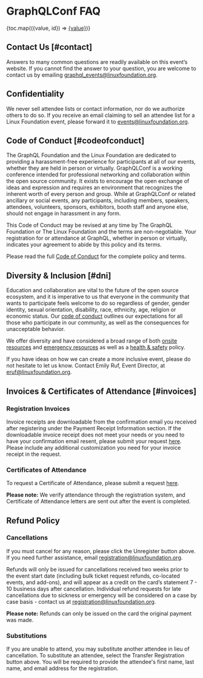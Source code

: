 # GraphQLConf FAQ

<div className="mt-6 grid grid-cols-2">{toc.map(({value, id}) => <a key={id} href={`#${id}`}>{value}</a>)}</div>

## Contact Us [#contact]

Answers to many common questions are readily available on this event’s
website. If you cannot find the answer to your question, you are welcome
to contact us by emailing graphql_events@linuxfoundation.org.

## Confidentiality

We never sell attendee lists or contact information, nor do we authorize
others to do so. If you receive an email claiming to sell an attendee
list for a Linux Foundation event, please forward it to events@linuxfoundation.org.

## Code of Conduct [#codeofconduct]

The GraphQL Foundation and the Linux Foundation are dedicated to
providing a harassment-free experience for participants at all of our
events, whether they are held in person or virtually. GraphQLConf is a
working conference intended for professional networking and
collaboration within the open source community. It exists to encourage
the open exchange of ideas and expression and requires an environment
that recognizes the inherent worth of every person and group. While at
GraphQLConf or related ancillary or social events, any participants,
including members, speakers, attendees, volunteers, sponsors,
exhibitors, booth staff and anyone else, should not engage in
harassment in any form.

This Code of Conduct may be revised at any time by The GraphQL
Foundation or The Linux Foundation and the terms are non-negotiable.
Your registration for or attendance at GraphQL, whether in person or
virtually, indicates your agreement to abide by this policy and its
terms.

Please read the full [Code of Conduct](https://events.linuxfoundation.org/about/code-of-conduct) for the complete policy and terms.

## Diversity & Inclusion [#dni]

Education and collaboration are vital to the future of the open source
ecosystem, and it is imperative to us that everyone in the community
that wants to participate feels welcome to do so regardless of gender,
gender identity, sexual orientation, disability, race, ethnicity, age,
religion or economic status. Our [code of conduct](#codeofconduct) outlines our expectations
for all those who participate in our community, as well as the
consequences for unacceptable behavior.

We offer diversity and have considered a broad
range of both [onsite resources](#onsite-resources) and
[emergency resources](#emergency-resources) as well as a
[health & safety](#health-and-safety) policy.

If you have ideas on how we can create a more inclusive event, please
do not hesitate to let us know. Contact Emily Ruf, Event Director, at eruf@linuxfoundation.org.

## Invoices & Certificates of Attendance [#invoices]

### Registration Invoices

Invoice receipts are downloadable from the confirmation email you
received after registering under the Payment Receipt Information
section. If the downloadable invoice receipt does not meet your needs
or you need to have your confirmation email resent, please submit your
request [here](https://docs.google.com/forms/d/1uxCqF-ieG9QmpU8tl3HqgatHLY9FWhRs7KLpyhZA5KI/edit).
Please include any additional customization you need for your
invoice receipt in the request.

### Certificates of Attendance

To request a Certificate of Attendance, please submit a request [here](https://docs.google.com/forms/d/1RpI8h6AGK2rCl3aIlyEY0D6fU3tsZ5yr1Ba6c3h6p9Y/edit).

**Please note:** We verify attendance through the registration system, and
Certificate of Attendance letters are sent out after the event is
completed.

## Refund Policy

### Cancellations

If you must cancel for any reason, please click the Unregister button above. If you need further assistance, email registration@linuxfoundation.org.

Refunds will only be issued for cancellations received two weeks prior to the event start date (including bulk ticket request refunds, co-located events, and add-ons), and will appear as a credit on the card’s statement 7 - 10 business days after cancellation. Individual refund requests for late cancellations due to sickness or emergency will be considered on a case by case basis - contact us at registration@linuxfoundation.org.

**Please note:** Refunds can only be issued on the card the original payment was made.

### Substitutions

If you are unable to attend, you may substitute another attendee in lieu of cancellation. To substitute an attendee, select the Transfer Registration button above. You will be required to provide the attendee's first name, last name, and email address for the registration.
